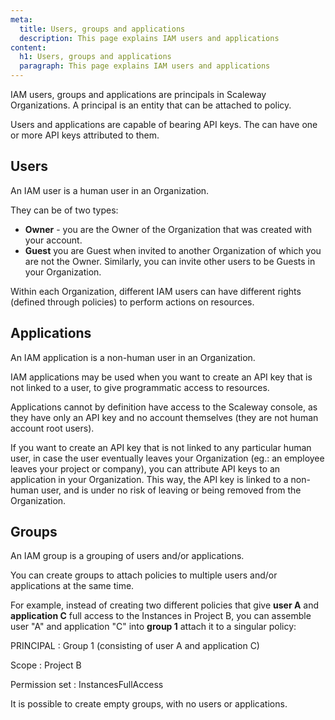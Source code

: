 ```yaml
---
meta:
  title: Users, groups and applications
  description: This page explains IAM users and applications
content:
  h1: Users, groups and applications
  paragraph: This page explains IAM users and applications
---
```


IAM users, groups and applications are principals in Scaleway Organizations. A principal is an entity that can be attached to policy.

Users and applications are capable of bearing API keys. The can have one or more API keys attributed to them.

## Users

An IAM user is a human user in an Organization. 

They can be of two types: 

- **Owner** - you are the Owner of the Organization that was created with your account. 
- **Guest** you are Guest when invited to another Organization of which you are not the Owner. Similarly, you can invite other users to be Guests in your Organization. 

Within each Organization, different IAM users can have different rights (defined through policies) to perform actions on resources.

## Applications

An IAM application is a non-human user in an Organization. 

IAM applications may be used when you want to create an API key that is not linked to a user, to give programmatic access to resources. 

<Message type="note">

Applications cannot by definition have access to the Scaleway console, as they have only an API key and no account themselves (they are not human account root users).

</Message>

If you want to create an API key that is not linked to any particular human user, in case the user eventually leaves your Organization (eg.: an employee leaves your project or company), you can attribute API keys to an application in your Organization. This way, the API key is linked to a non-human user, and is under no risk of leaving or being removed from the Organization.

## Groups

An IAM group is a grouping of users and/or applications. 

You can create groups to attach policies to multiple users and/or applications at the same time.

For example, instead of creating two different policies that give **user A** and **application C** full access to the Instances in Project B, you can assemble user "A" and application "C" into **group 1** attach it to a singular policy:

PRINCIPAL
: Group 1 (consisting of user A and application C)

Scope
: Project B

Permission set
: InstancesFullAccess

<Message type="note">

It is possible to create empty groups, with no users or applications. 

</Message>
